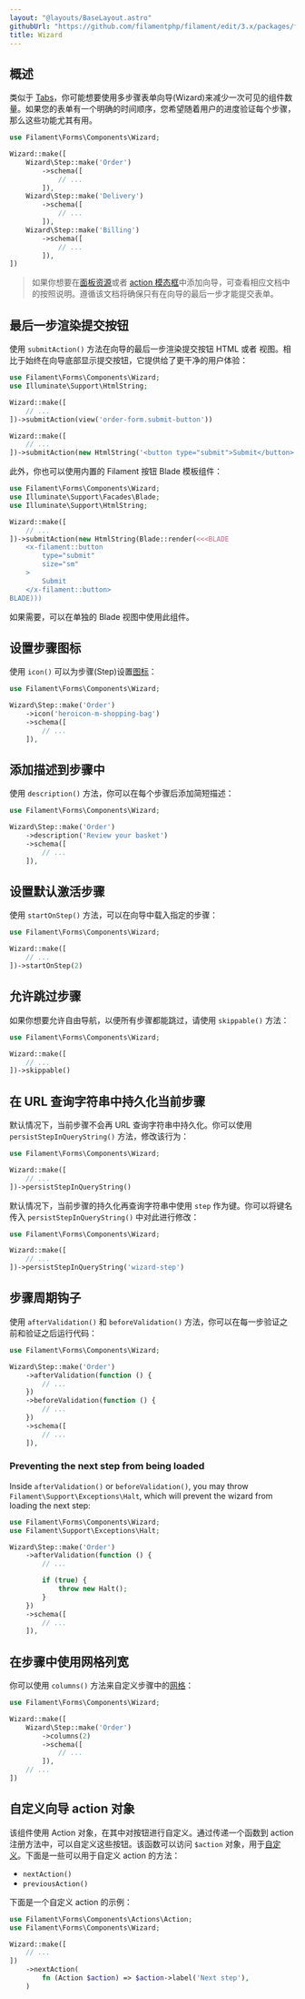 ```yaml
---
layout: "@layouts/BaseLayout.astro"
githubUrl: "https://github.com/filamentphp/filament/edit/3.x/packages/forms/docs/04-layout/05-wizard.md"
title: Wizard
---
```


## 概述

类似于 [Tabs](tabs)，你可能想要使用多步骤表单向导(Wizard)来减少一次可见的组件数量。如果您的表单有一个明确的时间顺序，您希望随着用户的进度验证每个步骤，那么这些功能尤其有用。

```php
use Filament\Forms\Components\Wizard;

Wizard::make([
    Wizard\Step::make('Order')
        ->schema([
            // ...
        ]),
    Wizard\Step::make('Delivery')
        ->schema([
            // ...
        ]),
    Wizard\Step::make('Billing')
        ->schema([
            // ...
        ]),
])
```

<AutoScreenshot name="forms/layout/wizard/simple" alt="Wizard" version="3.x" />

> 如果你想要在[面板资源](../../panels/resources/creating-records#使用-wizard)或者 [action 模态框](../../actions/modals#使用-wizard-作为模态框表单)中添加向导，可查看相应文档中的按照说明。遵循该文档将确保只有在向导的最后一步才能提交表单。

## 最后一步渲染提交按钮

使用 `submitAction()` 方法在向导的最后一步渲染提交按钮 HTML 或者 视图。相比于始终在向导底部显示提交按钮，它提供给了更干净的用户体验：

```php
use Filament\Forms\Components\Wizard;
use Illuminate\Support\HtmlString;

Wizard::make([
    // ...
])->submitAction(view('order-form.submit-button'))

Wizard::make([
    // ...
])->submitAction(new HtmlString('<button type="submit">Submit</button>'))
```

此外，你也可以使用内置的 Filament 按钮 Blade 模板组件：

```php
use Filament\Forms\Components\Wizard;
use Illuminate\Support\Facades\Blade;
use Illuminate\Support\HtmlString;

Wizard::make([
    // ...
])->submitAction(new HtmlString(Blade::render(<<<BLADE
    <x-filament::button
        type="submit"
        size="sm"
    >
        Submit
    </x-filament::button>
BLADE)))
```

如果需要，可以在单独的 Blade 视图中使用此组件。

## 设置步骤图标

使用 `icon()` 可以为步骤(Step)设置[图标](https://blade-ui-kit.com/blade-icons?set=1#search)：

```php
use Filament\Forms\Components\Wizard;

Wizard\Step::make('Order')
    ->icon('heroicon-m-shopping-bag')
    ->schema([
        // ...
    ]),
```

<AutoScreenshot name="forms/layout/wizard/icons" alt="Wizard with step icons" version="3.x" />

## 添加描述到步骤中

使用 `description()` 方法，你可以在每个步骤后添加简短描述：

```php
use Filament\Forms\Components\Wizard;

Wizard\Step::make('Order')
    ->description('Review your basket')
    ->schema([
        // ...
    ]),
```

<AutoScreenshot name="forms/layout/wizard/descriptions" alt="Wizard with step descriptions" version="3.x" />

## 设置默认激活步骤

使用 `startOnStep()` 方法，可以在向导中载入指定的步骤：

```php
use Filament\Forms\Components\Wizard;

Wizard::make([
    // ...
])->startOnStep(2)
```

## 允许跳过步骤

如果你想要允许自由导航，以便所有步骤都能跳过，请使用 `skippable()` 方法：

```php
use Filament\Forms\Components\Wizard;

Wizard::make([
    // ...
])->skippable()
```

## 在 URL 查询字符串中持久化当前步骤

默认情况下，当前步骤不会再 URL 查询字符串中持久化。你可以使用 `persistStepInQueryString()` 方法，修改该行为：

```php
use Filament\Forms\Components\Wizard;

Wizard::make([
    // ...
])->persistStepInQueryString()
```

默认情况下，当前步骤的持久化再查询字符串中使用 `step` 作为键。你可以将键名传入 `persistStepInQueryString()` 中对此进行修改：

```php
use Filament\Forms\Components\Wizard;

Wizard::make([
    // ...
])->persistStepInQueryString('wizard-step')
```

## 步骤周期钩子

使用 `afterValidation()` 和 `beforeValidation()` 方法，你可以在每一步验证之前和验证之后运行代码：

```php
use Filament\Forms\Components\Wizard;

Wizard\Step::make('Order')
    ->afterValidation(function () {
        // ...
    })
    ->beforeValidation(function () {
        // ...
    })
    ->schema([
        // ...
    ]),
```

### Preventing the next step from being loaded

Inside `afterValidation()` or `beforeValidation()`, you may throw `Filament\Support\Exceptions\Halt`, which will prevent the wizard from loading the next step:

```php
use Filament\Forms\Components\Wizard;
use Filament\Support\Exceptions\Halt;

Wizard\Step::make('Order')
    ->afterValidation(function () {
        // ...

        if (true) {
            throw new Halt();
        }
    })
    ->schema([
        // ...
    ]),
```

## 在步骤中使用网格列宽

你可以使用 `columns()` 方法来自定义步骤中的[网格](grid)：

```php
use Filament\Forms\Components\Wizard;

Wizard::make([
    Wizard\Step::make('Order')
        ->columns(2)
        ->schema([
            // ...
        ]),
    // ...
])
```

## 自定义向导 action 对象

该组件使用 Action 对象，在其中对按钮进行自定义。通过传递一个函数到 action 注册方法中，可以自定义这些按钮。该函数可以访问 `$action` 对象，用于[自定义](../../actions/trigger-button)。下面是一些可以用于自定义 action 的方法：

- `nextAction()`
- `previousAction()`

下面是一个自定义 action 的示例：

```php
use Filament\Forms\Components\Actions\Action;
use Filament\Forms\Components\Wizard;

Wizard::make([
    // ...
])
    ->nextAction(
        fn (Action $action) => $action->label('Next step'),
    )
```
